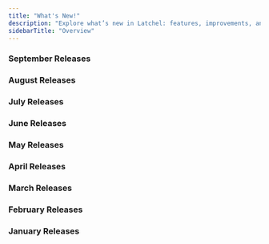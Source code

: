 ```yaml
---
title: "What's New!"
description: "Explore what’s new in Latchel: features, improvements, and bug fixes."
sidebarTitle: "Overview"
---
```


### **September Releases**

<CardGroup cols={2}>
  <Card title="September 8, 2025" icon="newspaper" iconType="duotone" color="#ff9b8a" horizontal href="/s/topic/0TO5e000000h9wsGAA/Sept-8-release">
    
  </Card>
</CardGroup>

### **August Releases**

<CardGroup cols={2}>
  <Card title="August 25, 2025" icon="newspaper" iconType="duotone" horizontal href="/s/topic/0TO5e000000h9wsGAA/August-25-release">
    
  </Card>
  <Card title="August 11, 2025" icon="newspaper" iconType="duotone" color="#ff9b8a" horizontal href="/s/topic/0TO5e000000h9wsGAA/August-11-release">
    
  </Card>
</CardGroup>

### **July Releases**

<CardGroup cols={2}>
  <Card title="July 28, 2025" icon="newspaper" iconType="duotone" horizontal href="/s/topic/0TO5e000000h9wsGAA/July-28-release">
    
  </Card>
  <Card title="July 14, 2025" icon="newspaper" iconType="duotone" horizontal href="/s/topic/0TO5e000000h9wsGAA/July-14-release">
    
  </Card>
</CardGroup>

### **June Releases**

<CardGroup cols={2}>
  <Card title="June 30, 2025" icon="newspaper" iconType="duotone" horizontal href="/s/topic/0TO5e000000h9wsGAA/June-30-release">
    
  </Card>
  <Card title="June 16, 2025" icon="newspaper" iconType="duotone" color="#ff9b8a" horizontal href="/s/topic/0TO5e000000h9wsGAA/June-16-release">
    
  </Card>
</CardGroup>

<CardGroup cols={2}>
  <Card title="June 2, 2025" icon="newspaper" iconType="duotone" color="#ff9b8a" horizontal href="/s/topic/0TO5e000000h9wsGAA/June-2-release">
    
  </Card>
</CardGroup>

### **May Releases**

<CardGroup cols={2}>
  <Card title="May 19, 2025" icon="newspaper" iconType="duotone" horizontal href="/s/topic/0TO5e000000h9wsGAA/May-19-release">
    
  </Card>
  <Card title="May 5, 2025" icon="newspaper" iconType="duotone" horizontal href="/s/topic/0TO5e000000h9wsGAA/May-5-release">
    
  </Card>
</CardGroup>

### **April Releases**

<CardGroup cols={2}>
  <Card title="April 21, 2025" icon="newspaper" iconType="duotone" horizontal href="/s/topic/0TO5e000000h9wsGAA/April-21-release">
    
  </Card>
  <Card title="April 7, 2025" icon="newspaper" iconType="duotone" horizontal href="/s/topic/0TO5e000000h9wsGAA/April-7-release">
    
  </Card>
</CardGroup>

### **March Releases**

<CardGroup cols={2}>
  <Card title="March 24, 2025" icon="newspaper" iconType="duotone" color="#ff9b8a" horizontal href="/s/topic/0TO5e000000h9wsGAA/March-24-release">
    
  </Card>
  <Card title="March 10, 2025" icon="newspaper" iconType="duotone" horizontal href="/s/topic/0TO5e000000h9wsGAA/March-10-release">
    
  </Card>
</CardGroup>

### **February Releases**

<CardGroup cols={2}>
  <Card title="February 24, 2025" icon="newspaper" iconType="duotone" color="#ff9b8a" horizontal href="/s/topic/0TO5e000000h9wsGAA/February-24-release">
    
  </Card>
  <Card title="February 10, 2025" icon="newspaper" iconType="duotone" horizontal href="/s/topic/0TO5e000000h9wsGAA/February-10-release">
    
  </Card>
</CardGroup>

### **January Releases**

<CardGroup cols={2}>
  <Card title="January 27, 2025" icon="newspaper" iconType="duotone" color="#ff9b8a" horizontal href="/s/topic/0TO5e000000h9wsGAA/January-27-release">
    
  </Card>
</CardGroup>